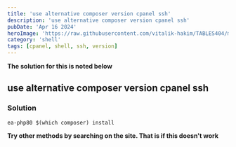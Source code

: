 ```yaml
---
title: 'use alternative composer version cpanel ssh'
description: 'use alternative composer version cpanel ssh'
pubDate: 'Apr 16 2024'
heroImage: 'https://raw.githubusercontent.com/vitalik-hakim/TABLES404/main/error_b/SHELL.jpg'
category: 'shell'
tags: [cpanel, shell, ssh, version]
---
```


**The solution for this is noted below**

## use alternative composer version cpanel ssh

### Solution

```shell
ea-php80 $(which composer) install
```

**Try other methods by searching on the site. That is if this doesn't work**
